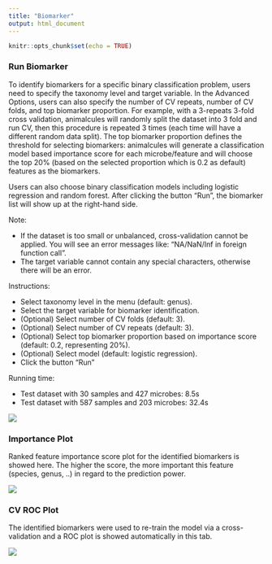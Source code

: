 ```yaml
---
title: "Biomarker"
output: html_document
---
```


```r
knitr::opts_chunk$set(echo = TRUE)
```

### Run Biomarker

To identify biomarkers for a specific binary classification problem, users need to specify the taxonomy level and target variable. In the Advanced Options, users can also specify the number of CV repeats, number of CV folds, and top biomarker proportion. For example, with a 3-repeats 3-fold cross validation, animalcules will randomly split the dataset into 3 fold and run CV, then this procedure is repeated 3 times (each time will have a different random data split). The top biomarker proportion defines the threshold for selecting biomarkers: animalcules will generate a classification model based importance score for each microbe/feature and will choose the top 20% (based on the selected proportion which is 0.2 as default) features as the biomarkers.

Users can also choose binary classification models including logistic regression and random forest. After clicking the button "Run", the biomarker list will show up at the right-hand side.

Note:

* If the dataset is too small or unbalanced, cross-validation cannot be applied. You will see an error messages like: "NA/NaN/Inf in foreign function call".
* The target variable cannot contain any special characters, otherwise there will be an error.

Instructions:

* Select taxonomy level in the menu (default: genus).
* Select the target variable for biomarker identification.
* (Optional) Select number of CV folds (default: 3).
* (Optional) Select number of CV repeats (default: 3).
* (Optional) Select top biomarker proportion based on importance score (default: 0.2, representing 20%).
* (Optional) Select model (default: logistic regression).
* Click the button "Run"

Running time: 

* Test dataset with 30 samples and 427 microbes: 8.5s
* Test dataset with 587 samples and 203 microbes: 32.4s

![](https://github.com/wejlab/animalcules-docs/blob/master/images/fig_039.png?raw=true)

### Importance Plot

Ranked feature importance score plot for the identified biomarkers is showed here. The higher the score, the more important this feature (species, genus, ..) in regard to the prediction power.

![](https://github.com/wejlab/animalcules-docs/blob/master/images/fig_040.png?raw=true)

### CV ROC Plot

The identified biomarkers were used to re-train the model via a cross-validation and a ROC plot is showed automatically in this tab. 

![](https://github.com/wejlab/animalcules-docs/blob/master/images/fig_041.png?raw=true)
